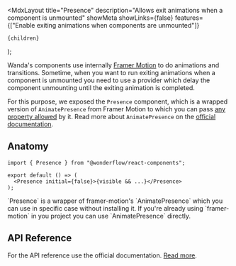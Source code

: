 
  <MdxLayout
    title="Presence"
    description="Allows exit animations when a component is unmounted"
    showMeta
    showLinks={false}
    features={["Enable exiting animations when components are unmounted"]}
  >
    {children}
  </MdxLayout>
);

Wanda's components use internally [Framer Motion](https://www.framer.com/docs/) to do animations and transitions. Sometime, when you want to run exiting animations when a component is unmounted you need to use a provider which delay the component unmounting until the exiting animation is completed.

For this purpose, we exposed the `Presence` component, which is a wrapped version of `AnimatePresence` from Framer Motion to which you can pass [any property allowed](https://www.framer.com/docs/animate-presence/#props) by it. Read more about `AnimatePresence` on the [official documentation](https://www.framer.com/docs/animate-presence/).

## Anatomy

```tsx highlight=1,4
import { Presence } from "@wonderflow/react-components";

export default () => (
  <Presence initial={false}>{visible && ...}</Presence>
);
```

<Snackbar kind="info">
  <Markdown>
    `Presence` is a wrapper of framer-motion's `AnimatePresence` which you can
    use in specific case without installing it. If you're already using
    `framer-motion` in you project you can use `AnimatePresence` directly.
  </Markdown>
</Snackbar>

## API Reference

For the API reference use the official documentation. [Read more](https://www.framer.com/docs/animate-presence/#props).
